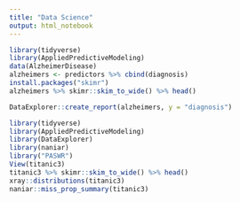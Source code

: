 ```yaml
---
title: "Data Science"
output: html_notebook
---
```


```r
library(tidyverse)
library(AppliedPredictiveModeling)
data(AlzheimerDisease)
alzheimers <- predictors %>% cbind(diagnosis)
install.packages("skimr")
alzheimers %>% skimr::skim_to_wide() %>% head()
```

```r
DataExplorer::create_report(alzheimers, y = "diagnosis")
```

```r
library(tidyverse)
library(AppliedPredictiveModeling)
library(DataExplorer)
library(naniar)
library("PASWR") 
View(titanic3)
titanic3 %>% skimr::skim_to_wide() %>% head()
xray::distributions(titanic3)
naniar::miss_prop_summary(titanic3)

```

